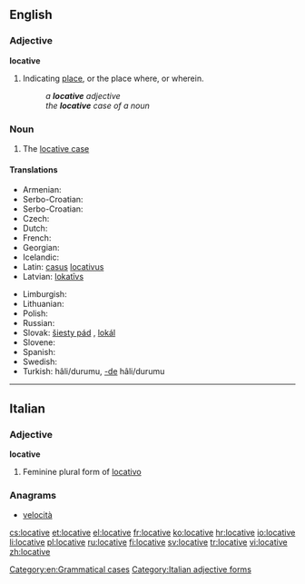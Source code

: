 ==English==

===Adjective===
'''locative'''

# {{grammar}} Indicating [[place]], or the place where, or wherein.
#: ''a '''locative''' adjective''
#: ''the '''locative''' case of a noun''

===Noun===
{{en-noun}}

# {{grammar}} The [[locative case]]

====Translations====
{{rfc-tsort|duplicate language: Serbo-Croatian}}
{{trans-top|grammatical case}}
* Armenian: {{t-|hy|ներգոյական|tr=nergoyakan}}
* Serbo-Croatian: {{t-|sh|lokativ|m}}
* Serbo-Croatian: {{t-|sh|lokativ|m|alt=lȍkatīv}}
* Czech: {{t-|cs|šestý pád|m}}
* Dutch: {{t+|nl|locatief|m}}
* French: {{t+|fr|locatif|m}}
* Georgian: {{t-|ka|ადგილობრივი|sc=Geor}}
* Icelandic: {{t+|is|staðarfall|n}}
* Latin: [[casus]] [[locativus]] {{m}}
* Latvian: [[lokatīvs]] {{m}}
{{trans-mid}}
* Limburgish: {{t-|li|landjsval|f}}
* Lithuanian: {{t+|lt|vietininkas|m}}
* Polish: {{t+|pl|miejscownik|m}}
* Russian: {{t+|ru|местный падеж|m|tr=méstnyj padéž}}
* Slovak: [[šiesty pád]] {{m}}, [[lokál]] {{m}}
* Slovene: {{t+|sl|mestnik|m}}
* Spanish: {{t-|es|caso locativo|m}}
* Swedish: {{t+|sv|lokativ|n}}
* Turkish: {{t+|tr|bulunma}} hâli/durumu, [[-de]] hâli/durumu
{{trans-bottom}}

[[Category:en:Grammatical cases]]

----

==Italian==

===Adjective===
'''locative''' {{f}}

# Feminine plural form of [[locativo]]

===Anagrams===
* [[velocità#Italian|velocità]]

[[Category:Italian adjective forms]]

[[cs:locative]]
[[et:locative]]
[[el:locative]]
[[fr:locative]]
[[ko:locative]]
[[hr:locative]]
[[io:locative]]
[[li:locative]]
[[pl:locative]]
[[ru:locative]]
[[fi:locative]]
[[sv:locative]]
[[tr:locative]]
[[vi:locative]]
[[zh:locative]]